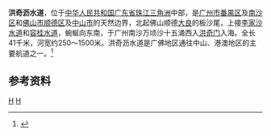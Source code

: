'''洪奇沥水道'''，位于[[中华人民共和国|中华人民共和国]][[广东省|广东省]][[珠江三角洲|珠江三角洲]]中部，是[[广州市|广州市]][[番禺区|番禺区]]及[[南沙区_(广州市)|南沙区]]和[[佛山市|佛山市]][[顺德区|顺德区]]及[[中山市|中山市]]的天然边界，北起佛山顺德[[大良街道|大良]]的板沙尾，上接[[李家沙水道|李家沙水道]]和[[容桂水道|容桂水道]]，蜿蜒向东南，于广州南沙万顷沙十五涌西入[[洪奇门|洪奇门]]入海。全长41千米，河宽约250～1500米。洪奇沥水道是广佛地区通往中山、港澳地区的主要航道之一。<ref name="中国河湖大典">{{cite book zh |author=《[[中国河湖大典|中国河湖大典]]》编纂委员会 |title=《中国河湖大典·珠江卷》 |format=M |edition=1 |location=北京 |publisher=中国水利水电出版社 |date=2013年1月 |pages=295页 |id= ISBN 978-7-5170-0561-2}}</ref>

==参考资料==
{{reflist}}

[[Category:珠江三角洲|H]]
[[Category:广东河流|H]]